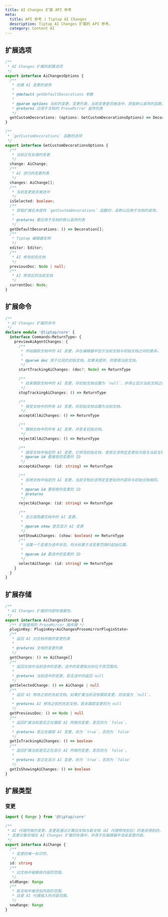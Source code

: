 ```yaml
---
title: AI Changes 扩展 API 参考
meta:
  title: API 参考 | Tiptap AI Changes
  description: Tiptap AI Changes 扩展的 API 参考。
  category: Content AI
---
```


## 扩展选项

```ts
/**
 * AI Changes 扩展的配置选项
 */
export interface AiChangesOptions {
  /**
   * 创建 AI 变更的装饰
   *
   * @default getDefaultDecorations 参数
   *
   * @param options 当前的变更、变更列表、当前变更是否被选中、获取默认装饰的函数、编辑器实例、AI 修改前的文档以及 AI 修改后的文档。
   * @returns 应用于文档的 ProseMirror 装饰列表
   */
  getCustomDecorations: (options: GetCustomDecorationsOptions) => Decoration[];
}

/**
 * `getCustomDecorations` 函数的选项
 */
export interface GetCustomDecorationsOptions {
  /**
   * 当前正在处理的变更
   */
  change: AiChange;
  /**
   * AI 进行的变更列表
   */
  changes: AiChange[];
  /**
   * 当前变更是否被选中
   */
  isSelected: boolean;
  /**
   * 获取扩展在未提供 `getCustomDecorations` 函数时，会默认应用于文档的装饰。
   *
   * @returns 要应用于文档的默认装饰列表
   */
  getDefaultDecorations: () => Decoration[];
  /**
   * Tiptap 编辑器实例
   */
  editor: Editor;
  /**
   * AI 修改前的文档
   */
  previousDoc: Node | null;
  /**
   * AI 修改后的当前文档
   */
  currentDoc: Node;
}
```

## 扩展命令

```ts
/**
 * AI Changes 扩展的命令
 */
declare module '@tiptap/core' {
  interface Commands<ReturnType> {
    previewAiAgentChanges: {
      /**
       * 开始跟踪文档中的 AI 变更，并在编辑器中显示当前文档与初始文档之间的差异。
       *
       * @param doc 用于比较的初始文档。如果未提供，则使用当前文档。
       */
      startTrackingAiChanges: (doc?: Node) => ReturnType

      /**
       * 结束跟踪文档中的 AI 变更。将初始文档设置为 `null`，并停止显示当前文档之间的差异。
       */
      stopTrackingAiChanges: () => ReturnType

      /**
       * 接受文档中的所有 AI 变更。将初始文档设置为当前文档。
       */
      acceptAllAiChanges: () => ReturnType

      /**
       * 撤销文档中的所有 AI 变更，并恢复初始文档。
       */
      rejectAllAiChanges: () => ReturnType

      /**
       * 接受文档中指定的 AI 变更。它修改初始文档，使其在该特定变更处内容与当前文档相同。
       * @param id 要接受的变更的 ID
       */
      acceptAiChange: (id: string) => ReturnType

      /**
       * 拒绝文档中指定的 AI 变更。当前文档在该特定变更处的内容将与初始文档相同。
       *
       * @param id 要拒绝的变更的 ID
       * @returns
       */
      rejectAiChange: (id: string) => ReturnType

      /**
       * 显示或隐藏文档中的 AI 变更。
       *
       * @param show 是否显示 AI 变更
       */
      setShowAiChanges: (show: boolean) => ReturnType
      /**
       * 设置一个变更为选中状态。将光标置于该变更范围的起始位置。
       *
       * @param id 要选中的变更的 ID
       */
      selectAiChange: (id: string) => ReturnType
    }
  }
}
```

## 扩展存储

```ts
/**
 * AI Changes 扩展的内部存储属性。
 */
export interface AiChangesStorage {
  /** 扩展使用的 ProseMirror 插件键 */
  pluginKey: PluginKey<AiChangesProsemirrorPluginState>
  /**
   * 返回 AI 对文档所做的变更列表
   *
   * @returns 文档的变更列表
   */
  getChanges: () => AiChange[]
  /**
   * 返回文档中当前选中的变更。选中的变更指光标位于其范围内。
   *
   * @returns 当前选中的变更，若无选中则返回 null
   */
  getSelectedChange: () => AiChange | null
  /**
   * 返回 AI 修改之前的先前文档。如果扩展当前没有跟踪变更，则该值为 `null`。
   *
   * @returns AI 修改之前的先前文档，若未跟踪变更则为 null
   */
  getPreviousDoc: () => Node | null
  /**
   * 返回扩展当前是否正在跟踪 AI 所做的变更，若否则为 `false`。
   *
   * @returns 若正在跟踪 AI 变更，则为 `true`，否则为 `false`
   */
  getIsTrackingAiChanges: () => boolean
  /**
   * 返回扩展当前是否正在显示 AI 所做的变更，若否则为 `false`。
   *
   * @returns 若正在显示 AI 变更，则为 `true`，否则为 `false`
   */
  getIsShowingAiChanges: () => boolean
}
```

## 扩展类型

### 变更

```ts
import { Range } from '@tiptap/core'

/**
 * AI 代理所做的变更。变更是通过计算旧文档与新文档（AI 代理修改前后）的差异得到的。
 * 变更对象存储在 AI Changes 扩展的存储中，并用于在编辑器中渲染变更内容。
 */
export interface AiChange {
  /**
   * 变更的唯一标识符。
   */
  id: string
  /**
   * 旧文档中被删除内容的范围。
   */
  oldRange: Range
  /**
   * 新文档中被添加内容的范围。
   * 这是 AI 代理插入的内容范围。
   */
  newRange: Range
}
```